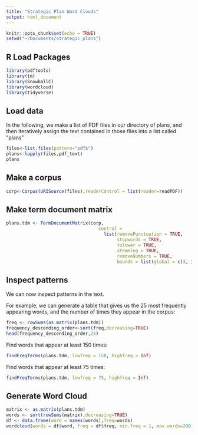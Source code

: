 ```yaml
---
title: "Strategic Plan Word Clouds"
output: html_document
---
```


```r
knitr::opts_chunk$set(echo = TRUE)
setwd("~/Documents/strategic_plans")
```

## R Load Packages

```r
library(pdftools)
library(tm)
library(SnowballC)
library(wordcloud)
library(tidyverse)
```

## Load data

In the following, we make a list of PDF files in our directory of plans, and then iteratively assign the text contained in those files into a list called "plans"

```r
files<-list.files(pattern="pdf$")
plans<-lapply(files,pdf_text)
plans
```

## Make a corpus

```r
corp<-Corpus(URISource(files),readerControl = list(reader=readPDF))
```

## Make term document matrix

```r
plans.tdm <- TermDocumentMatrix(corp, 
                                   control = 
                                     list(removePunctuation = TRUE,
                                          stopwords = TRUE,
                                          tolower = TRUE,
                                          stemming = TRUE,
                                          removeNumbers = TRUE,
                                          bounds = list(global = c(3, Inf)))) 
```

## Inspect patterns

We can now inspect patterns in the text. 

For example, we can generate a table that gives us the 25 most frequently appearing words, and the number of times they appear in the corpus:

```r
freq <- rowSums(as.matrix(plans.tdm))
frequency_descending_order<-sort(freq,decreasing=TRUE)
head(frequency_descending_order,25)
```

Find words that appear at least 150 times:
```r
findFreqTerms(plans.tdm, lowfreq = 150, highfreq = Inf)
```

Find words that appear at least 75 times:

```r
findFreqTerms(plans.tdm, lowfreq = 75, highfreq = Inf)
```

## Generate Word Cloud

```r
matrix <- as.matrix(plans.tdm) 
words <- sort(rowSums(matrix),decreasing=TRUE) 
df <- data.frame(word = names(words),freq=words)
wordcloud(words = df$word, freq = df$freq, min.freq = 1, max.words=200, random.order=FALSE, rot.per=0.35, colors=brewer.pal(8, "Dark2"))
```

